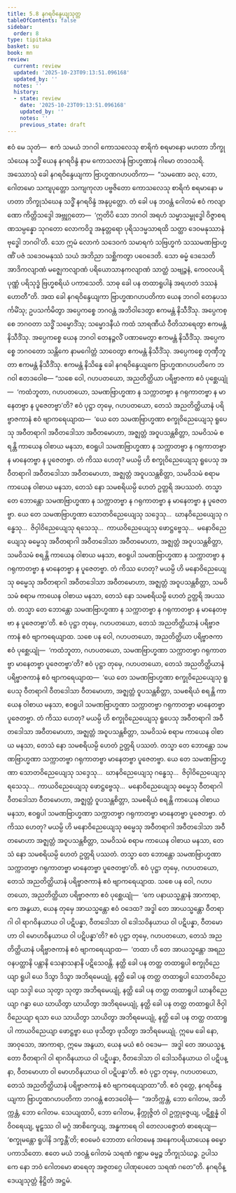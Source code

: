 ```yaml
---
title: 5.8 နဂရဝိန္ဒေယျသုတ္တ
tableOfContents: false
sidebar:
  order: 8
type: tipitaka
basket: su
book: mn
review:
  current: review
  updated: '2025-10-23T09:13:51.096168'
  updated_by: ''
  notes: ''
  history:
  - state: review
    date: '2025-10-23T09:13:51.096168'
    updated_by: ''
    notes: ''
    previous_state: draft
---
```



<ReviewStatus review={frontmatter.review} showDetails={true} />

<HypothesisAnnotation frontmatter={frontmatter} />

<DynamicBreadcrumb />

<Division number="434" book="mn" e="ch" v="24">

<Paragraph number="1250" book="mn">
ဧဝံ မေ သုတံ—  ဧကံ သမယံ ဘဂဝါ ကောသလေသု စာရိကံ စရမာနော မဟတာ ဘိက္ခုသံဃေန သဒ္ဓိံ ယေန နဂရဝိန္ဒံ နာမ ကောသလာနံ ဗြာဟ္မဏာနံ ဂါမော တဒဝသရိ. အဿောသုံ ခေါ နဂရဝိန္ဒေယျကာ ဗြာဟ္မဏဂဟပတိကာ—  “သမဏော ခလု, ဘော, ဂေါတမော သကျပုတ္တော သကျကုလာ ပဗ္ဗဇိတော ကောသလေသု စာရိကံ စရမာနော မဟတာ ဘိက္ခုသံဃေန သဒ္ဓိံ နဂရဝိန္ဒံ အနုပ္ပတ္တော. တံ ခေါ ပန ဘဝန္တံ ဂေါတမံ ဧဝံ ကလျာဏော ကိတ္တိသဒ္ဒေါ အဗ္ဘုဂ္ဂတော—  ‘ဣတိပိ သော ဘဂဝါ အရဟံ သမ္မာသမ္ဗုဒ္ဓေါ ဝိဇ္ဇာစရဏသမ္ပန္နော သုဂတော လောကဝိဒူ အနုတ္တရော ပုရိသဒမ္မသာရထိ သတ္ထာ ဒေဝမနုဿာနံ ဗုဒ္ဓေါ ဘဂဝါ’တိ. သော ဣမံ လောကံ သဒေဝကံ သမာရကံ သဗြဟ္မကံ သဿမဏဗြာဟ္မဏိံ ပဇံ သဒေဝမနုဿံ သယံ အဘိညာ သစ္ဆိကတွာ ပဝေဒေတိ. သော ဓမ္မံ ဒေသေတိ အာဒိကလျာဏံ မဇ္ဈေကလျာဏံ ပရိယောသာနကလျာဏံ သာတ္ထံ သဗျဉ္ဇနံ, ကေဝလပရိပုဏ္ဏံ ပရိသုဒ္ဓံ ဗြဟ္မစရိယံ ပကာသေတိ. သာဓု ခေါ ပန တထာရူပါနံ အရဟတံ ဒဿနံ ဟောတီ”တိ.
</Paragraph>

<Paragraph number="1251" book="mn">
အထ ခေါ နဂရဝိန္ဒေယျကာ ဗြာဟ္မဏဂဟပတိကာ ယေန ဘဂဝါ တေနုပသင်္ကမိံသု; ဥပသင်္ကမိတွာ အပ္ပေကစ္စေ ဘဂဝန္တံ အဘိဝါဒေတွာ ဧကမန္တံ နိသီဒိံသု. အပ္ပေကစ္စေ ဘဂဝတာ သဒ္ဓိံ သမ္မောဒိံသု; သမ္မောဒနီယံ ကထံ သာရဏီယံ ဝီတိသာရေတွာ ဧကမန္တံ နိသီဒိံသု. အပ္ပေကစ္စေ ယေန ဘဂဝါ တေနဉ္ဇလိံ ပဏာမေတွာ ဧကမန္တံ နိသီဒိံသု. အပ္ပေကစ္စေ ဘဂဝတော သန္တိကေ နာမဂေါတ္တံ သာဝေတွာ ဧကမန္တံ နိသီဒိံသု. အပ္ပေကစ္စေ တုဏှီဘူတာ ဧကမန္တံ နိသီဒိံသု. ဧကမန္တံ နိသိန္နေ ခေါ နဂရဝိန္ဒေယျကေ ဗြာဟ္မဏဂဟပတိကေ ဘဂဝါ ဧတဒဝေါစ—
</Paragraph>

</Division>
<Division number="435" book="mn" e="ch" v="24">

<Paragraph number="1252" book="mn">
“သစေ ဝေါ, ဂဟပတယော, အညတိတ္ထိယာ ပရိဗ္ဗာဇကာ ဧဝံ ပုစ္ဆေယျုံ—  ‘ကထံဘူတာ, ဂဟပတယော, သမဏဗြာဟ္မဏာ န သက္ကာတဗ္ဗာ န ဂရုကာတဗ္ဗာ န မာနေတဗ္ဗာ န ပူဇေတဗ္ဗာ’တိ? ဧဝံ ပုဋ္ဌာ တုမှေ, ဂဟပတယော, တေသံ အညတိတ္ထိယာနံ ပရိဗ္ဗာဇကာနံ ဧဝံ ဗျာကရေယျာထ—  ‘ယေ တေ သမဏဗြာဟ္မဏာ စက္ခုဝိညေယျေသု ရူပေသု အဝီတရာဂါ အဝီတဒေါသာ အဝီတမောဟာ, အဇ္ဈတ္တံ အဝူပသန္တစိတ္တာ, သမဝိသမံ စရန္တိ ကာယေန ဝါစာယ မနသာ, ဧဝရူပါ သမဏဗြာဟ္မဏာ န သက္ကာတဗ္ဗာ န ဂရုကာတဗ္ဗာ န မာနေတဗ္ဗာ န ပူဇေတဗ္ဗာ. တံ ကိဿ ဟေတု? မယမ္ပိ ဟိ စက္ခုဝိညေယျေသု ရူပေသု အဝီတရာဂါ အဝီတဒေါသာ အဝီတမောဟာ, အဇ္ဈတ္တံ အဝူပသန္တစိတ္တာ, သမဝိသမံ စရာမ ကာယေန ဝါစာယ မနသာ, တေသံ နော သမစရိယမ္ပိ ဟေတံ ဥတ္တရိ အပဿတံ. တသ္မာ တေ ဘောန္တော သမဏဗြာဟ္မဏာ န သက္ကာတဗ္ဗာ န ဂရုကာတဗ္ဗာ န မာနေတဗ္ဗာ န ပူဇေတဗ္ဗာ. ယေ တေ သမဏဗြာဟ္မဏာ သောတဝိညေယျေသု သဒ္ဒေသု…  ဃာနဝိညေယျေသု ဂန္ဓေသု…  ဇိဝှါဝိညေယျေသု ရသေသု…  ကာယဝိညေယျေသု ဖောဋ္ဌဗ္ဗေသု…  မနောဝိညေယျေသု ဓမ္မေသု အဝီတရာဂါ အဝီတဒေါသာ အဝီတမောဟာ, အဇ္ဈတ္တံ အဝူပသန္တစိတ္တာ, သမဝိသမံ စရန္တိ ကာယေန ဝါစာယ မနသာ, ဧဝရူပါ သမဏဗြာဟ္မဏာ န သက္ကာတဗ္ဗာ န ဂရုကာတဗ္ဗာ န မာနေတဗ္ဗာ န ပူဇေတဗ္ဗာ. တံ ကိဿ ဟေတု? မယမ္ပိ ဟိ မနောဝိညေယျေသု ဓမ္မေသု အဝီတရာဂါ အဝီတဒေါသာ အဝီတမောဟာ, အဇ္ဈတ္တံ အဝူပသန္တစိတ္တာ, သမဝိသမံ စရာမ ကာယေန ဝါစာယ မနသာ, တေသံ နော သမစရိယမ္ပိ ဟေတံ ဥတ္တရိ အပဿတံ. တသ္မာ တေ ဘောန္တော သမဏဗြာဟ္မဏာ န သက္ကာတဗ္ဗာ န ဂရုကာတဗ္ဗာ န မာနေတဗ္ဗာ န ပူဇေတဗ္ဗာ’တိ. ဧဝံ ပုဋ္ဌာ တုမှေ, ဂဟပတယော, တေသံ အညတိတ္ထိယာနံ ပရိဗ္ဗာဇကာနံ ဧဝံ ဗျာကရေယျာထ.
</Paragraph>

</Division>
<Division number="436" book="mn" e="ch" v="24">

<Paragraph number="1253" book="mn">
သစေ ပန ဝေါ, ဂဟပတယော, အညတိတ္ထိယာ ပရိဗ္ဗာဇကာ ဧဝံ ပုစ္ဆေယျုံ—  ‘ကထံဘူတာ, ဂဟပတယော, သမဏဗြာဟ္မဏာ သက္ကာတဗ္ဗာ ဂရုကာတဗ္ဗာ မာနေတဗ္ဗာ ပူဇေတဗ္ဗာ’တိ? ဧဝံ ပုဋ္ဌာ တုမှေ, ဂဟပတယော, တေသံ အညတိတ္ထိယာနံ ပရိဗ္ဗာဇကာနံ ဧဝံ ဗျာကရေယျာထ—  ‘ယေ တေ သမဏဗြာဟ္မဏာ စက္ခုဝိညေယျေသု ရူပေသု ဝီတရာဂါ ဝီတဒေါသာ ဝီတမောဟာ, အဇ္ဈတ္တံ ဝူပသန္တစိတ္တာ, သမစရိယံ စရန္တိ ကာယေန ဝါစာယ မနသာ, ဧဝရူပါ သမဏဗြာဟ္မဏာ သက္ကာတဗ္ဗာ ဂရုကာတဗ္ဗာ မာနေတဗ္ဗာ ပူဇေတဗ္ဗာ. တံ ကိဿ ဟေတု? မယမ္ပိ ဟိ စက္ခုဝိညေယျေသု ရူပေသု အဝီတရာဂါ အဝီတဒေါသာ အဝီတမောဟာ, အဇ္ဈတ္တံ အဝူပသန္တစိတ္တာ, သမဝိသမံ စရာမ ကာယေန ဝါစာယ မနသာ, တေသံ နော သမစရိယမ္ပိ ဟေတံ ဥတ္တရိ ပဿတံ. တသ္မာ တေ ဘောန္တော သမဏဗြာဟ္မဏာ သက္ကာတဗ္ဗာ ဂရုကာတဗ္ဗာ မာနေတဗ္ဗာ ပူဇေတဗ္ဗာ. ယေ တေ သမဏဗြာဟ္မဏာ သောတဝိညေယျေသု သဒ္ဒေသု…  ဃာနဝိညေယျေသု ဂန္ဓေသု…  ဇိဝှါဝိညေယျေသု ရသေသု…  ကာယဝိညေယျေသု ဖောဋ္ဌဗ္ဗေသု…  မနောဝိညေယျေသု ဓမ္မေသု ဝီတရာဂါ ဝီတဒေါသာ ဝီတမောဟာ, အဇ္ဈတ္တံ ဝူပသန္တစိတ္တာ, သမစရိယံ စရန္တိ ကာယေန ဝါစာယ မနသာ, ဧဝရူပါ သမဏဗြာဟ္မဏာ သက္ကာတဗ္ဗာ ဂရုကာတဗ္ဗာ မာနေတဗ္ဗာ ပူဇေတဗ္ဗာ. တံ ကိဿ ဟေတု? မယမ္ပိ ဟိ မနောဝိညေယျေသု ဓမ္မေသု အဝီတရာဂါ အဝီတဒေါသာ အဝီတမောဟာ အဇ္ဈတ္တံ အဝူပသန္တစိတ္တာ, သမဝိသမံ စရာမ ကာယေန ဝါစာယ မနသာ, တေသံ နော သမစရိယမ္ပိ ဟေတံ ဥတ္တရိ ပဿတံ. တသ္မာ တေ ဘောန္တော သမဏဗြာဟ္မဏာ သက္ကာတဗ္ဗာ ဂရုကာတဗ္ဗာ မာနေတဗ္ဗာ ပူဇေတဗ္ဗာ’တိ. ဧဝံ ပုဋ္ဌာ တုမှေ, ဂဟပတယော, တေသံ အညတိတ္ထိယာနံ ပရိဗ္ဗာဇကာနံ ဧဝံ ဗျာကရေယျာထ.
</Paragraph>

</Division>
<Division number="437" book="mn" e="ch" v="24">

<Paragraph number="1254" book="mn">
သစေ ပန ဝေါ, ဂဟပတယော, အညတိတ္ထိယာ ပရိဗ္ဗာဇကာ ဧဝံ ပုစ္ဆေယျုံ—  ‘ကေ ပနာယသ္မန္တာနံ အာကာရာ, ကေ အနွယာ, ယေန တုမှေ အာယသ္မန္တော ဧဝံ ဝဒေထ? အဒ္ဓါ တေ အာယသ္မန္တော ဝီတရာဂါ ဝါ ရာဂဝိနယာယ ဝါ ပဋိပန္နာ, ဝီတဒေါသာ ဝါ ဒေါသဝိနယာယ ဝါ ပဋိပန္နာ, ဝီတမောဟာ ဝါ မောဟဝိနယာယ ဝါ ပဋိပန္နာ’တိ? ဧဝံ ပုဋ္ဌာ တုမှေ, ဂဟပတယော, တေသံ အညတိတ္ထိယာနံ ပရိဗ္ဗာဇကာနံ ဧဝံ ဗျာကရေယျာထ—  ‘တထာ ဟိ တေ အာယသ္မန္တော အရညဝနပတ္ထာနိ ပန္တာနိ သေနာသနာနိ ပဋိသေဝန္တိ. နတ္ထိ ခေါ ပန တတ္ထ တထာရူပါ စက္ခုဝိညေယျာ ရူပါ ယေ ဒိသွာ ဒိသွာ အဘိရမေယျုံ, နတ္ထိ ခေါ ပန တတ္ထ တထာရူပါ သောတဝိညေယျာ သဒ္ဒါ ယေ သုတွာ သုတွာ အဘိရမေယျုံ, နတ္ထိ ခေါ ပန တတ္ထ တထာရူပါ ဃာနဝိညေယျာ ဂန္ဓာ ယေ ဃာယိတွာ ဃာယိတွာ အဘိရမေယျုံ, နတ္ထိ ခေါ ပန တတ္ထ တထာရူပါ ဇိဝှါဝိညေယျာ ရသာ ယေ သာယိတွာ သာယိတွာ အဘိရမေယျုံ, နတ္ထိ ခေါ ပန တတ္ထ တထာရူပါ ကာယဝိညေယျာ ဖောဋ္ဌဗ္ဗာ ယေ ဖုသိတွာ ဖုသိတွာ အဘိရမေယျုံ. ဣမေ ခေါ နော, အာဝုသော, အာကာရာ, ဣမေ အနွယာ, ယေန မယံ ဧဝံ ဝဒေမ—  အဒ္ဓါ တေ အာယသ္မန္တော ဝီတရာဂါ ဝါ ရာဂဝိနယာယ ဝါ ပဋိပန္နာ, ဝီတဒေါသာ ဝါ ဒေါသဝိနယာယ ဝါ ပဋိပန္နာ, ဝီတမောဟာ ဝါ မောဟဝိနယာယ ဝါ ပဋိပန္နာ’တိ. ဧဝံ ပုဋ္ဌာ တုမှေ, ဂဟပတယော, တေသံ အညတိတ္ထိယာနံ ပရိဗ္ဗာဇကာနံ ဧဝံ ဗျာကရေယျာထာ”တိ.
</Paragraph>

<Paragraph number="1255" book="mn">
ဧဝံ ဝုတ္တေ, နဂရဝိန္ဒေယျကာ ဗြာဟ္မဏဂဟပတိကာ ဘဂဝန္တံ ဧတဒဝေါစုံ—  “အဘိက္ကန္တံ, ဘော ဂေါတမ, အဘိက္ကန္တံ, ဘော ဂေါတမ. သေယျထာပိ, ဘော ဂေါတမ, နိက္ကုဇ္ဇိတံ ဝါ ဥက္ကုဇ္ဇေယျ, ပဋိစ္ဆန္နံ ဝါ ဝိဝရေယျ, မူဠှဿ ဝါ မဂ္ဂံ အာစိက္ခေယျ, အန္ဓကာရေ ဝါ တေလပဇ္ဇောတံ ဓာရေယျ—  ‘စက္ခုမန္တော ရူပါနိ ဒက္ခန္တီ’တိ; ဧဝမေဝံ ဘောတာ ဂေါတမေန အနေကပရိယာယေန ဓမ္မော ပကာသိတော. ဧတေ မယံ ဘဝန္တံ ဂေါတမံ သရဏံ ဂစ္ဆာမ ဓမ္မဉ္စ ဘိက္ခုသံဃဉ္စ. ဥပါသကေ နော ဘဝံ ဂေါတမော ဓာရေတု အဇ္ဇတဂ္ဂေ ပါဏုပေတေ သရဏံ ဂတေ”တိ.

</Paragraph>
</Division>

<Paragraph number="1256" type="center" book="mn">
နဂရဝိန္ဒေယျသုတ္တံ နိဋ္ဌိတံ အဋ္ဌမံ.
</Paragraph>
